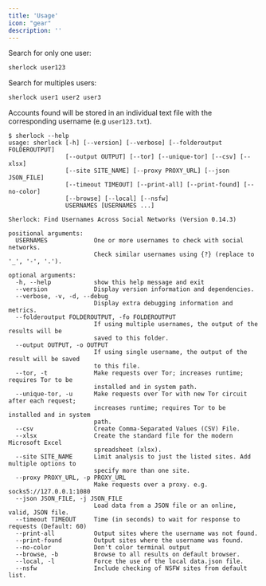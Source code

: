 ```yaml
---
title: 'Usage'
icon: "gear"
description: ''
---
```


Search for only one user:
```bash
sherlock user123
```

Search for multiples users:
```bash
sherlock user1 user2 user3
```

Accounts found will be stored in an individual text file with the corresponding username (e.g `user123.txt`).

```console
$ sherlock --help
usage: sherlock [-h] [--version] [--verbose] [--folderoutput FOLDEROUTPUT]
                [--output OUTPUT] [--tor] [--unique-tor] [--csv] [--xlsx]
                [--site SITE_NAME] [--proxy PROXY_URL] [--json JSON_FILE]
                [--timeout TIMEOUT] [--print-all] [--print-found] [--no-color]
                [--browse] [--local] [--nsfw]
                USERNAMES [USERNAMES ...]

Sherlock: Find Usernames Across Social Networks (Version 0.14.3)

positional arguments:
  USERNAMES             One or more usernames to check with social networks.
                        Check similar usernames using {?} (replace to '_', '-', '.').

optional arguments:
  -h, --help            show this help message and exit
  --version             Display version information and dependencies.
  --verbose, -v, -d, --debug
                        Display extra debugging information and metrics.
  --folderoutput FOLDEROUTPUT, -fo FOLDEROUTPUT
                        If using multiple usernames, the output of the results will be
                        saved to this folder.
  --output OUTPUT, -o OUTPUT
                        If using single username, the output of the result will be saved
                        to this file.
  --tor, -t             Make requests over Tor; increases runtime; requires Tor to be
                        installed and in system path.
  --unique-tor, -u      Make requests over Tor with new Tor circuit after each request;
                        increases runtime; requires Tor to be installed and in system
                        path.
  --csv                 Create Comma-Separated Values (CSV) File.
  --xlsx                Create the standard file for the modern Microsoft Excel
                        spreadsheet (xlsx).
  --site SITE_NAME      Limit analysis to just the listed sites. Add multiple options to
                        specify more than one site.
  --proxy PROXY_URL, -p PROXY_URL
                        Make requests over a proxy. e.g. socks5://127.0.0.1:1080
  --json JSON_FILE, -j JSON_FILE
                        Load data from a JSON file or an online, valid, JSON file.
  --timeout TIMEOUT     Time (in seconds) to wait for response to requests (Default: 60)
  --print-all           Output sites where the username was not found.
  --print-found         Output sites where the username was found.
  --no-color            Don't color terminal output
  --browse, -b          Browse to all results on default browser.
  --local, -l           Force the use of the local data.json file.
  --nsfw                Include checking of NSFW sites from default list.
```